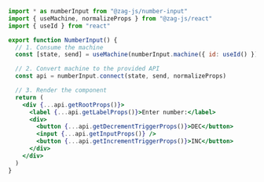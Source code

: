 ```jsx
import * as numberInput from "@zag-js/number-input"
import { useMachine, normalizeProps } from "@zag-js/react"
import { useId } from "react"

export function NumberInput() {
  // 1. Consume the machine
  const [state, send] = useMachine(numberInput.machine({ id: useId() }))

  // 2. Convert machine to the provided API
  const api = numberInput.connect(state, send, normalizeProps)

  // 3. Render the component
  return (
    <div {...api.getRootProps()}>
      <label {...api.getLabelProps()}>Enter number:</label>
      <div>
        <button {...api.getDecrementTriggerProps()}>DEC</button>
        <input {...api.getInputProps()} />
        <button {...api.getIncrementTriggerProps()}>INC</button>
      </div>
    </div>
  )
}
```
